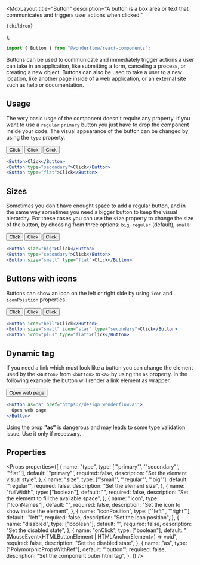 
  <MdxLayout
    title="Button"
    description="A button is a box area or text that communicates and triggers user actions when clicked."
  >
    {children}
  </MdxLayout>
);

```js
import { Button } from "@wonderflow/react-components";
```

Buttons can be used to communicate and immediately trigger actions a user can take in an application, like submitting a form, canceling a process, or creating a new object. Buttons can also be used to take a user to a new location, like another page inside of a web application, or an external site such as help or documentation.

## Usage

The very basic usge of the component doesn't require any property. If you want to use a `regular` `primary` button you just have to drop the component inside your code. The visual appearance of the button can be changed by using the `type` property.

<LiveArea direction="row">
  <Button>Click</Button>
  <Button type="secondary">Click</Button>
  <Button type="flat">Click</Button>
</LiveArea>

```jsx
<Button>Click</Button>
<Button type="secondary">Click</Button>
<Button type="flat">Click</Button>
```

## Sizes

Sometimes you don't have enought space to add a regular button, and in the same way sometimes you need a bigger button to keep the visual hierarchy. For these cases you can use the `size` property to change the size of the button, by choosing from three options: `big`, `regular` (default), `small`:

<LiveArea direction="row">
  <Button size="big">Click</Button>
  <Button type="secondary">Click</Button>
  <Button size="small" type="flat">
    Click
  </Button>
</LiveArea>

```jsx
<Button size="big">Click</Button>
<Button type="secondary">Click</Button>
<Button size="small" type="flat">Click</Button>
```

## Buttons with icons

Buttons can show an icon on the left or right side by using `icon` and `iconPosition` properties.

<LiveArea direction="row">
  <Button icon="bell">Click</Button>
  <Button icon="star" type="secondary">
    Click
  </Button>
  <Button icon="plus" type="flat">
    Click
  </Button>
</LiveArea>

```jsx
<Button icon="bell">Click</Button>
<Button size="small" icon="star" type="secondary">Click</Button>
<Button icon="plus" type="flat">Click</Button>
```

## Dynamic tag

If you need a link which must look like a button you can change the element used by the `<Button>` from `<button>` to `<a>` by using the `as` property. In the following example the button will render a link element as wrapper.

<LiveArea direction="row">
  <Button as="a" href="https://design.wonderflow.ai">
    Open web page
  </Button>
</LiveArea>

```jsx
<Button as="a" href="https://design.wonderflow.ai">
  Open web page
</Button>
```

<Snackbar title="Caution" type="warning">
  Using the prop <b>"as"</b> is dangerous and may leads to some type validation
  issue. Use it only if necessary.
</Snackbar>

## Properties

<Props
  properties={[
    {
      name: "type",
      type: ['"primary"', '"secondary"', '"flat"'],
      default: '"primary"',
      required: false,
      description: "Set the element visual style",
    },
    {
      name: "size",
      type: ['"small"', '"regular"', '"big"'],
      default: '"regular"',
      required: false,
      description: "Set the element size",
    },
    {
      name: "fullWidth",
      type: ["boolean"],
      default: "",
      required: false,
      description: "Set the element to fill the available space",
    },
    {
      name: "icon",
      type: ["IconNames"],
      default: "",
      required: false,
      description: "Set the icon to show inside the element",
    },
    {
      name: "iconPosition",
      type: ['"left"', '"right"'],
      default: '"left"',
      required: false,
      description: "Set the icon position",
    },
    {
      name: "disabled",
      type: ["boolean"],
      default: "",
      required: false,
      description: "Set the disabled state",
    },
    {
      name: "onClick",
      type: ["boolean"],
      default: "(MouseEvent<HTMLButtonElement | HTMLAnchorElement>) => void",
      required: false,
      description: "Set the disabled state",
    },
    {
      name: "as",
      type: ["PolymorphicPropsWithRef"],
      default: '"button"',
      required: false,
      description: "Set the component outer html tag",
    },
  ]}
/>
